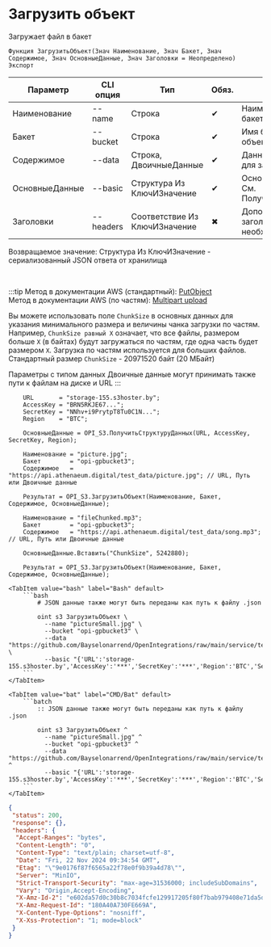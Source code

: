 ﻿---
sidebar_position: 1
---


# Загрузить объект
 Загружает файл в бакет



`Функция ЗагрузитьОбъект(Знач Наименование, Знач Бакет, Знач Содержимое, Знач ОсновныеДанные, Знач Заголовки = Неопределено) Экспорт`

  | Параметр | CLI опция | Тип | Обяз. | Назначение |
  |-|-|-|-|-|
  | Наименование | --name | Строка | &#x2714; | Наименование объекта в бакете |
  | Бакет | --bucket | Строка | &#x2714; | Имя бакета для загрузки объекта |
  | Содержимое | --data | Строка, ДвоичныеДанные | &#x2714; | Данные или путь к файлу для загрузки |
  | ОсновныеДанные | --basic | Структура Из КлючИЗначение | &#x2714; | Основные данные запроса. См. ПолучитьСтруктуруДанных |
  | Заголовки | --headers | Соответствие Из КлючИЗначение | &#x2716; | Дополнительные заголовки запроса, если необходимо |

  
  Возвращаемое значение:   Структура Из КлючИЗначение - сериализованный JSON ответа от хранилища

<br/>

:::tip
Метод в документации AWS (стандартный): [PutObject](https://docs.aws.amazon.com/AmazonS3/latest/API/API_PutObject.html)<br/>Метод в документации AWS (по частям): [Multipart upload](https://docs.aws.amazon.com/AmazonS3/latest/userguide/mpuoverview.html)

Вы можете использовать поле `ChunkSize` в основных данных для указания минимального размера и величины чанка загрузки по частям. Например, `ChunkSize равный X` означает, что все файлы, размером больше `X` (в байтах) будут загружаться по частям, где одна часть будет размером `X`. Загрузка по частям используется для больших файлов. Стандартный размер `ChunkSize` - 20971520 байт (20 МБайт)

Параметры с типом данных Двоичные данные могут принимать также пути к файлам на диске и URL
:::
<br/>


```bsl title="Пример использования для 1С:Предприятие/OneScript"
    URL       = "storage-155.s3hoster.by";
    AccessKey = "BRN5RKJE67...";
    SecretKey = "NNhv+i9PrytpT8Tu0C1N...";
    Region    = "BTC";

    ОсновныеДанные = OPI_S3.ПолучитьСтруктуруДанных(URL, AccessKey, SecretKey, Region);

    Наименование = "picture.jpg";
    Бакет        = "opi-gpbucket3";
    Содержимое   = "https://api.athenaeum.digital/test_data/picture.jpg"; // URL, Путь или Двоичные данные

    Результат = OPI_S3.ЗагрузитьОбъект(Наименование, Бакет, Содержимое, ОсновныеДанные);

    Наименование = "fileChunked.mp3";
    Бакет        = "opi-gpbucket3";
    Содержимое   = "https://api.athenaeum.digital/test_data/song.mp3"; // URL, Путь или Двоичные данные

    ОсновныеДанные.Вставить("ChunkSize", 5242880);

    Результат = OPI_S3.ЗагрузитьОбъект(Наименование, Бакет, Содержимое, ОсновныеДанные);
```
    

 <Tabs>
  
    <TabItem value="bash" label="Bash" default>
        ```bash
            # JSON данные также могут быть переданы как путь к файлу .json
            
            oint s3 ЗагрузитьОбъект \
              --name "pictureSmall.jpg" \
              --bucket "opi-gpbucket3" \
              --data "https://github.com/Bayselonarrend/OpenIntegrations/raw/main/service/test_data/picture.jpg" \
              --basic "{'URL':'storage-155.s3hoster.by','AccessKey':'***','SecretKey':'***','Region':'BTC','Service':'s3'}"
        ```
    </TabItem>
  
    <TabItem value="bat" label="CMD/Bat" default>
        ```batch
            :: JSON данные также могут быть переданы как путь к файлу .json
            
            oint s3 ЗагрузитьОбъект ^
              --name "pictureSmall.jpg" ^
              --bucket "opi-gpbucket3" ^
              --data "https://github.com/Bayselonarrend/OpenIntegrations/raw/main/service/test_data/picture.jpg" ^
              --basic "{'URL':'storage-155.s3hoster.by','AccessKey':'***','SecretKey':'***','Region':'BTC','Service':'s3'}"
        ```
    </TabItem>
</Tabs>


```json title="Результат"
{
 "status": 200,
 "response": {},
 "headers": {
  "Accept-Ranges": "bytes",
  "Content-Length": "0",
  "Content-Type": "text/plain; charset=utf-8",
  "Date": "Fri, 22 Nov 2024 09:34:54 GMT",
  "Etag": "\"9e0176f87f6565a22f78e0f9b39a4d78\"",
  "Server": "MinIO",
  "Strict-Transport-Security": "max-age=31536000; includeSubDomains",
  "Vary": "Origin,Accept-Encoding",
  "X-Amz-Id-2": "e602da57d0c30b8c7034fcfe129917205f80f7bab979408e71da5d1441c85e79",
  "X-Amz-Request-Id": "180A40A730FE669A",
  "X-Content-Type-Options": "nosniff",
  "X-Xss-Protection": "1; mode=block"
 }
}
```
